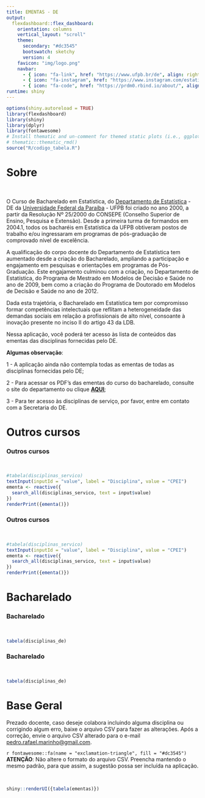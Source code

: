 ```yaml
---
title: EMENTAS - DE
output: 
  flexdashboard::flex_dashboard:
    orientation: columns
    vertical_layout: "scroll"
    theme:
      secondary: "#dc3545" 
      bootswatch: sketchy
      version: 4
    favicon: "img/logo.png"
    navbar:
      - { icon: "fa-link", href: "https://www.ufpb.br/de", align: right}
      - { icon: "fa-instagram", href: "https://www.instagram.com/estatisticaufpb/", align: right}
      - { icon: "fa-code", href: "https://prdm0.rbind.io/about/", align: right}
runtime: shiny
---
```

```r
options(shiny.autoreload = TRUE)
library(flexdashboard)
library(shiny)
library(dplyr)
library(fontawesome)
# Install thematic and un-comment for themed static plots (i.e., ggplot2)
# thematic::thematic_rmd()
source("R/codigo_tabela.R")
```

# Sobre {data-icon="fa-home"}
<br>

O Curso de Bacharelado em Estatística, do [Departamento de Estatística](https://www.ufpb.br/de) - DE da [Universidade Federal da Paraíba](https://www.ufpb.br) - UFPB foi criado no ano 2000, a partir da Resolução Nº 25/2000 do CONSEPE (Conselho Superior de Ensino, Pesquisa e Extensão). Desde a primeira turma de formandos em 2004.1, todos os bacharéis em Estatística da UFPB obtiveram postos de trabalho e/ou ingressaram em programas de pós-graduação de comprovado nível de excelência.

A qualificação do corpo docente do Departamento de Estatística tem aumentado desde a criação do Bacharelado, ampliando a participação e engajamento em pesquisas e orientações em programas de Pós-Graduação. Este engajamento culminou com a criação, no Departamento de Estatística, do Programa de Mestrado em Modelos de Decisão e Saúde no ano de 2009, bem como a criação do Programa de Doutorado em Modelos de Decisão e Saúde no ano de 2012.

Dada esta trajetória, o Bacharelado em Estatística tem por compromisso formar competências intelectuais que reflitam a heterogeneidade das demandas sociais em relação a profissionais de alto nível, consoante à inovação presente no inciso II do artigo 43 da LDB.

Nessa aplicação, você poderá ter acesso às lista de conteúdos das ementas das disciplinas fornecidas pelo DE.

**Algumas observação**:

1 - A aplicação ainda não contempla todas as ementas de todas as disciplinas fornecidas pelo DE;

2 - Para acessar os PDF's das ementas do curso do bacharelado, consulte o site do departamento ou clique [**AQUI**](https://www.ufpb.br/de/contents/menu/bacharelado-em-estatistica/bacharelado-em-estatistica);

3 - Para ter acesso às disciplinas de serviço, por favor, entre em contato com a Secretaria do DE.

# Outros cursos {data-navmenu="Pesquisar Ementa" data-icon="fa-book-open"}

### Outros cursos {.no-mobile}

<br>

```r
#tabela(disciplinas_servico)
textInput(inputId = "value", label = "Disciplina", value = "CPEI")
ementa <- reactive({
  search_all(disciplinas_servico, text = input$value)
})
renderPrint({ementa()})
```

### Outros cursos {.mobile}

<br>

```r
#tabela(disciplinas_servico)
textInput(inputId = "value", label = "Disciplina", value = "CPEI")
ementa <- reactive({
  search_all(disciplinas_servico, text = input$value)
})
renderPrint({ementa()})
```

# Bacharelado {data-navmenu="Pesquisar Ementa" data-icon="fa-graduation-cap"}

### Bacharelado {.no-mobile}

<br>

```r
tabela(disciplinas_de)
```

### Bacharelado {.mobile}

<br>

```r
tabela(disciplinas_de)
```

# Base Geral {data-icon="fa-database"}

Prezado docente, caso deseje colabora incluindo alguma disciplina ou corrigindo algum erro, baixe o arquivo CSV para fazer as alterações. Após a correção, envie o arquivo CSV alterado para o e-mail [pedro.rafael.marinho\@gmail.com](mailto:pedro.rafael.marinho@gmail.com){.email}.

`r fontawesome::fa(name = "exclamation-triangle", fill = "#dc3545")` **ATENÇÃO**: Não altere o formato do arquivo CSV. Preencha mantendo o mesmo padrão, para que assim, a sugestão possa ser incluída na aplicação. 

<br>

```r
shiny::renderUI({tabela(ementas)})
```
